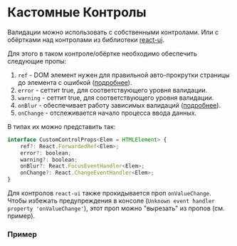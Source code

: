 
<Meta of={DocsStories} />

# Кастомные Контролы

Валидации можно использовать с собственными контролами. Или с обёртками над контролами из библиотеки [react-ui](https://tech.skbkontur.ru/react-ui/#/Readme).

Для этого в таком контроле/обёртке необходимо обеспечить следующие пропы:

1. `ref` - DOM элемент нужен для правильной авто-прокрутки страницы до элемента с ошибкой ([подробнее](#/scroll-to-validation)).
2. `error` - сеттит true, для соответствующего уровня валидации.
3. `warning` - сеттит true, для соответствующего уровня валидации.
4. `onBlur` - обеспечивает работу зависимых валидаций ([подробнее](#/dependent-validation)).
5. `onChange` - отслеживается начало процесса ввода данных.

В типах их можно представить так:

```jsx static
interface CustomControlProps<Elem = HTMLElement> {
    ref?: React.ForwardedRef<Elem>;
    error?: boolean;
    warning?: boolean;
    onBlur?: React.FocusEventHandler<Elem>;
    onChange?: React.ChangeEventHandler<Elem>;
}
```

Для контролов `react-ui` также прокидывается проп `onValueChange`. Чтобы избежать предупреждения в консоле (`Unknown event handler property 'onValueChange'`), этот проп можно "вырезать" из пропов (см. пример).

### Пример

<Story of={DocsStories.CustomControls} />
